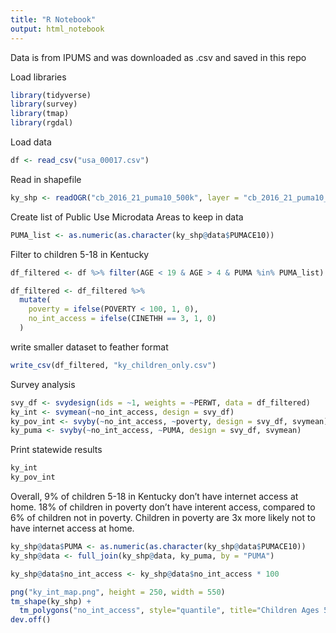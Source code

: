 ```yaml
---
title: "R Notebook"
output: html_notebook
---
```


Data is from IPUMS and was downloaded as .csv and saved in this repo

Load libraries
```r
library(tidyverse)
library(survey)
library(tmap)
library(rgdal)
```

Load data
```r
df <- read_csv("usa_00017.csv")
```


Read in shapefile
```r
ky_shp <- readOGR("cb_2016_21_puma10_500k", layer = "cb_2016_21_puma10_500k", GDAL1_integer64_policy = TRUE) 
```


Create list of Public Use Microdata Areas to keep in data
```r
PUMA_list <- as.numeric(as.character(ky_shp@data$PUMACE10))
```


Filter to children 5-18 in Kentucky
```r
df_filtered <- df %>% filter(AGE < 19 & AGE > 4 & PUMA %in% PUMA_list)
```


```r
df_filtered <- df_filtered %>%
  mutate(
    poverty = ifelse(POVERTY < 100, 1, 0),
    no_int_access = ifelse(CINETHH == 3, 1, 0)
  )
```


write smaller dataset to feather format
```r
write_csv(df_filtered, "ky_children_only.csv")
```

Survey analysis
```r
svy_df <- svydesign(ids = ~1, weights = ~PERWT, data = df_filtered)
ky_int <- svymean(~no_int_access, design = svy_df)
ky_pov_int <- svyby(~no_int_access, ~poverty, design = svy_df, svymean)
ky_puma <- svyby(~no_int_access, ~PUMA, design = svy_df, svymean)
```

Print statewide results
```r
ky_int
ky_pov_int
```

Overall, 9% of children 5-18 in Kentucky don't have internet access at home. 18% of children in poverty don't have interent access, compared to 6% of children not in poverty. Children in poverty are 3x more likely not to have internet access at home. 

```r
ky_shp@data$PUMA <- as.numeric(as.character(ky_shp@data$PUMACE10))
ky_shp@data <- full_join(ky_shp@data, ky_puma, by = "PUMA")
```

```r
ky_shp@data$no_int_access <- ky_shp@data$no_int_access * 100
```

```r
png("ky_int_map.png", height = 250, width = 550)
tm_shape(ky_shp) +
  tm_polygons("no_int_access", style="quantile", title="Children Ages 5-18 Without Home Internet Access \n(Percent)", palette = "Blues")
dev.off()
```